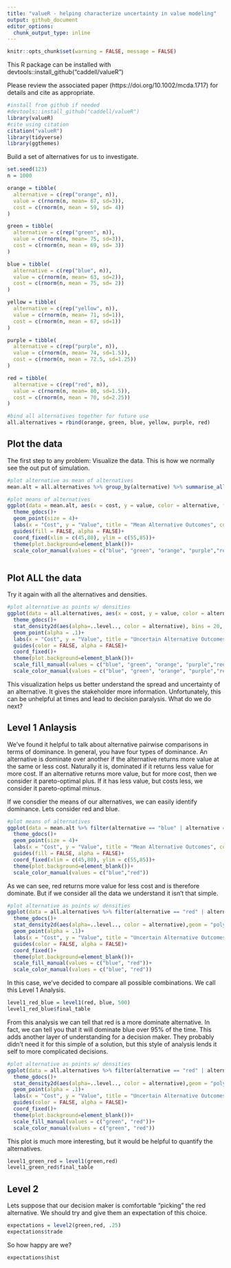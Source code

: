 ```yaml
---
title: "valueR - helping characterize uncertainty in value modeling"
output: github_document
editor_options:
  chunk_output_type: inline
---
```


```r
knitr::opts_chunk$set(warning = FALSE, message = FALSE) 
```
This R package can be installed with devtools::install_github("caddell/valueR")

Please review the associated paper (https://doi.org/10.1002/mcda.1717) for details and cite as appropriate.
```r
#install from github if needed
#devtools::install_github("caddell/valueR")
library(valueR)
#cite using citation
citation("valueR")
library(tidyverse)
library(ggthemes)
```
Build a set of alternatives for us to investigate.

```r
set.seed(123)
n = 1000

orange = tibble(
  alternative = c(rep("orange", n)),
  value = c(rnorm(n, mean= 67, sd=3)),
  cost = c(rnorm(n, mean = 59, sd= 4))
)

green = tibble(
  alternative = c(rep("green", n)),
  value = c(rnorm(n, mean= 75, sd=3)),
  cost = c(rnorm(n, mean = 69, sd= 3))
)

blue = tibble(
  alternative = c(rep("blue", n)),
  value = c(rnorm(n, mean= 63, sd=2)),
  cost = c(rnorm(n, mean = 75, sd= 2))
)

yellow = tibble(
  alternative = c(rep("yellow", n)),
  value = c(rnorm(n, mean= 71, sd=1)),
  cost = c(rnorm(n, mean = 67, sd=1))
)

purple = tibble(
  alternative = c(rep("purple", n)),
  value = c(rnorm(n, mean= 74, sd=1.5)),
  cost = c(rnorm(n, mean = 72.5, sd=1.25))
)

red = tibble(
  alternative = c(rep("red", n)),
  value = c(rnorm(n, mean= 80, sd=1.5)),
  cost = c(rnorm(n, mean = 70, sd=2.25))
)

#bind all alternatives together for future use
all.alternatives = rbind(orange, green, blue, yellow, purple, red)

```

## Plot the data

The first step to any problem: Visualize the data. This is how we normally see the out put of simulation.

```r
#plot alternative as mean of alternatives
mean.alt = all.alternatives %>% group_by(alternative) %>% summarise_all(mean)

#plot means of alternatives
ggplot(data = mean.alt, aes(x = cost, y = value, color = alternative, fill = alternative))+
  theme_gdocs()+
  geom_point(size = 4)+
  labs(x = "Cost", y = "Value", title = "Mean Alternative Outcomes", color= "Alternative")+
  guides(fill = FALSE, alpha = FALSE)+
  coord_fixed(xlim = c(45,80), ylim = c(55,85))+
  theme(plot.background=element_blank())+
  scale_color_manual(values = c("blue", "green", "orange", "purple","red","yellow"))



```

## Plot ALL the data

Try it again with all the alternatives and densities.
```r
#plot alternative as points w/ densities
ggplot(data = all.alternatives, aes(x = cost, y = value, color = alternative, fill = alternative))+
  theme_gdocs()+
  stat_density2d(aes(alpha=..level.., color = alternative), bins = 20, geom = "polygon")+
  geom_point(alpha = .1)+
  labs(x = "Cost", y = "Value", title = "Uncertain Alternative Outcomes", fill= "Alternative")+
  guides(color = FALSE, alpha = FALSE)+
  coord_fixed()+
  theme(plot.background=element_blank())+
  scale_fill_manual(values = c("blue", "green", "orange", "purple","red","yellow"))+
  scale_color_manual(values = c("blue", "green", "orange", "purple","red","yellow"))
```

This visualization helps us better understand the spread and uncertainty of an alternative. It gives the stakeholder more information. Unfortunately, this can be unhelpful at times and lead to decision paralysis. What do we do next?

## Level 1 Anlaysis

We've found it helpful to talk about alternative pairwise comparisons in terms of dominance. In general, you have four types of dominance. An alternative is dominate over another if the alternative returns more value at the same or less cost. Naturally it is, dominated if it returns less value for more cost. If an alternative returns more value, but for more cost, then we consider it pareto-optimal plus. If it has less value, but costs less, we consider it pareto-optimal minus.

If we consdier the means of our alternatives, we can easily identify dominance. Lets consider red and blue.
```r
#plot means of alternatives
ggplot(data = mean.alt %>% filter(alternative == "blue" | alternative == "red"), aes(x = cost, y = value, color = alternative, fill = alternative))+
  theme_gdocs()+
  geom_point(size = 4)+
  labs(x = "Cost", y = "Value", title = "Mean Alternative Outcomes", color= "Alternative")+
  guides(fill = FALSE, alpha = FALSE)+
  coord_fixed(xlim = c(45,80), ylim = c(55,85))+
  theme(plot.background=element_blank())+
  scale_color_manual(values = c("blue","red"))
```

As we can see, red returns more value for less cost and is therefore dominate. But if we consider all the data we understand it isn't that simple. 

```r
#plot alternative as points w/ densities
ggplot(data = all.alternatives %>% filter(alternative == "red" | alternative == "blue"), aes(x = cost, y = value, color = alternative, fill = alternative))+
  theme_gdocs()+
  stat_density2d(aes(alpha=..level.., color = alternative),geom = "polygon")+
  geom_point(alpha = .1)+
  labs(x = "Cost", y = "Value", title = "Uncertain Alternative Outcomes", fill= "Alternative")+
  guides(color = FALSE, alpha = FALSE)+
  coord_fixed()+
  theme(plot.background=element_blank())+
  scale_fill_manual(values = c("blue", "red"))+
  scale_color_manual(values = c("blue", "red"))
```

In this case, we've decided to compare all possible combinations. We call this Level 1 Analysis. 
```r
level1_red_blue = level1(red, blue, 500)
level1_red_blue$final_table
```

From this analysis we can tell that red is a more dominate alternative. In fact, we can tell you that it will dominate blue over 95% of the time. This adds another layer of understanding for a decision maker. They probably didn't need it for this simple of a solution, but this style of analysis lends it self to more complicated decisions. 
```r
#plot alternative as points w/ densities
ggplot(data = all.alternatives %>% filter(alternative == "red" | alternative == "green"), aes(x = cost, y = value, color = alternative, fill = alternative))+
  theme_gdocs()+
  stat_density2d(aes(alpha=..level.., color = alternative),geom = "polygon")+
  geom_point(alpha = .1)+
  labs(x = "Cost", y = "Value", title = "Uncertain Alternative Outcomes", fill= "Alternative")+
  guides(color = FALSE, alpha = FALSE)+
  coord_fixed()+
  theme(plot.background=element_blank())+
  scale_fill_manual(values = c("green", "red"))+
  scale_color_manual(values = c("green", "red"))
```
This plot is much more interesting, but it would be helpful to quantify the alternatives. 
```r
level1_green_red = level1(green,red)
level1_green_red$final_table
```

## Level 2
Lets suppose that our decision maker is comfortable "picking" the red alternative. We should try and give them an expectation of this choice. 

```r
expectations = level2(green,red, .25)
expectations$trade

```
So how happy are we?
```r
expectations$hist
```







